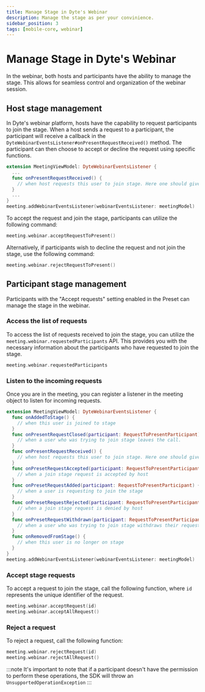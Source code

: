 ```yaml
---
title: Manage Stage in Dyte's Webinar
description: Manage the stage as per your convinience.
sidebar_position: 3
tags: [mobile-core, webinar]
---
```


# Manage Stage in Dyte's Webinar

In the webinar, both hosts and participants have the ability to manage the stage. This allows for seamless control and organization of the webinar session.

## Host stage management

In Dyte's webinar platform, hosts have the capability to request participants to join the stage. When a host sends a request to a participant, the participant will receive a callback in the `DyteWebinarEventsListener#onPresentRequestReceived()` method. The participant can then choose to accept or decline the request using specific functions.
```swift
extension MeetingViewModel: DyteWebinarEventsListener {
  ...
  func onPresentRequestReceived() {
    // when host requests this user to join stage. Here one should give choice to either accept the request or decline it.
  }
  ...
}
meeting.addWebinarEventsListener(webinarEventsListener: meetingModel)
```

To accept the request and join the stage, participants can utilize the following command:
```swift
meeting.webinar.acceptRequestToPresent()
```

Alternatively, if participants wish to decline the request and not join the stage, use the following command:
```swift
meeting.webinar.rejectRequestToPresent()
```

## Participant stage management

Participants with the "Accept requests" setting enabled in the Preset can manage the stage in the webinar.

### Access the list of requests

To access the list of requests received to join the stage, you can utilize the `meeting.webinar.requestedParticipants` API. This provides you with the necessary information about the participants who have requested to join the stage.

```swift
meeting.webinar.requestedParticipants
```

### Listen to the incoming requests

Once you are in the meeting, you can register a listener in the meeting object to listen for incoming requests.

```swift
extension MeetingViewModel: DyteWebinarEventsListener {
  func onAddedToStage() {
    // when this user is joined to stage
  }
  func onPresentRequestClosed(participant: RequestToPresentParticipant) {
    // when a user who was trying to join stage leaves the call.
  }
  func onPresentRequestReceived() {
    // when host requests this user to join stage. Here one should give choice to either accept the request or decline it.
  }
  func onPresetRequestAccepted(participant: RequestToPresentParticipant) {
    // when a join stage request is accepted by host
  }
  func onPresetRequestAdded(participant: RequestToPresentParticipant) {
    // when a user is requesting to join the stage
  }
  func onPresetRequestRejected(participant: RequestToPresentParticipant) {
    // when a join stage request is denied by host
  }
  func onPresetRequestWithdrawn(participant: RequestToPresentParticipant) {
    // when a user who was trying to join stage withdraws their request to join.
  }
  func onRemovedFromStage() {
    // when this user is no longer on stage
  }
}
meeting.addWebinarEventsListener(webinarEventsListener: meetingModel)
```

### Accept stage requests

To accept a request to join the stage, call the following function, where `id` represents the unique identifier of the request.

```swift
meeting.webinar.acceptRequest(id)
meeting.webinar.acceptAllRequest()
```

### Reject a request

To reject a request, call the following function:

```swift
meeting.webinar.rejectRequest(id)
meeting.webinar.rejectAllRequest()
```

:::note
It's important to note that if a participant doesn't have the permission to perform these operations, the SDK will throw an `UnsupportedOperationException`
:::